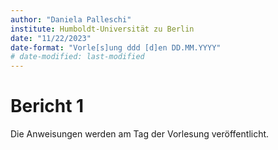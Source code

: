 ```yaml
---
author: "Daniela Palleschi"
institute: Humboldt-Universität zu Berlin
date: "11/22/2023"
date-format: "Vorle[s]ung ddd [d]en DD.MM.YYYY"
# date-modified: last-modified
---
```


# Bericht 1 {.unnumbered}

Die Anweisungen werden am Tag der Vorlesung veröffentlicht.